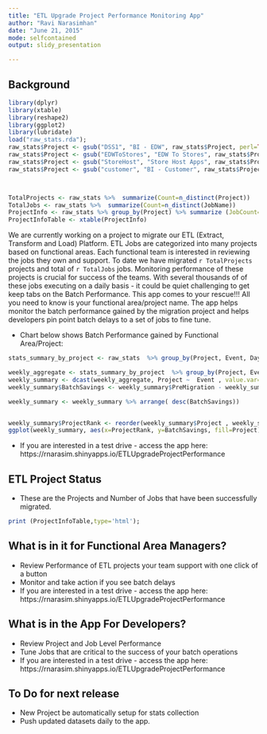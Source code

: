 ```yaml
---
title: "ETL Upgrade Project Performance Monitoring App"
author: "Ravi Narasimhan"
date: "June 21, 2015"
mode: selfcontained
output: slidy_presentation

---
```


## Background

```r
library(dplyr)
library(xtable)
library(reshape2)
library(ggplot2)
library(lubridate)
load("raw_stats.rda");
raw_stats$Project <- gsub("DSS1", "BI - EDW", raw_stats$Project, perl=TRUE);
raw_stats$Project <- gsub("EDWToStores", "EDW To Stores", raw_stats$Project, perl=TRUE);
raw_stats$Project <- gsub("StoreHost", "Store Host Apps", raw_stats$Project, perl=TRUE);
raw_stats$Project <- gsub("customer", "BI - Customer", raw_stats$Project, perl=TRUE);



TotalProjects <- raw_stats %>%  summarize(Count=n_distinct(Project))
TotalJobs <- raw_stats %>%  summarize(Count=n_distinct(JobName))
ProjectInfo <- raw_stats %>% group_by(Project) %>% summarize (JobCount=n_distinct(JobName))
ProjectInfoTable <- xtable(ProjectInfo)

```
We are currently working on a project to migrate our ETL (Extract, Transform and Load) Platform.  ETL Jobs are categorized into many projects based on functional areas. Each functional team is interested in reviewing the jobs they own and support. To date we have migrated `r TotalProjects` projects and total of `r TotalJobs` jobs. Monitoring performance of these projects is crucial for success of the teams. With several thousands of of these jobs executing on a daily basis - it could be quiet challenging to get keep tabs on the Batch Performance. This app comes to your rescue!!! All you need to know is your functional area/project name. The app helps monitor the batch performance gained by the migration project and helps developers pin point batch delays to a set of jobs to fine tune.

 * Chart below shows Batch Performance gained by Functional Area/Project:

```r
stats_summary_by_project <- raw_stats  %>% group_by(Project, Event, DayOfTheWeek) %>% summarize(AverageExecutionTime=sum(ExecutionTime)/(n_distinct(BusinessDate)*60*60)) 

weekly_aggregate <- stats_summary_by_project  %>% group_by(Project, Event) %>% summarize(TotalWeeklyRunTime=sum(AverageExecutionTime))
weekly_summary <- dcast(weekly_aggregate, Project ~  Event , value.var="TotalWeeklyRunTime")
weekly_summary$BatchSavings <- weekly_summary$PreMigration - weekly_summary$PostMigration

weekly_summary <- weekly_summary %>% arrange( desc(BatchSavings))


weekly_summary$ProjectRank <- reorder(weekly_summary$Project , weekly_summary$BatchSavings)
ggplot(weekly_summary, aes(x=ProjectRank, y=BatchSavings, fill=Project)) + geom_bar(stat="identity", position="dodge") + xlab("Area")+ ylab("Batch Savings (Hours)") + ggtitle("Average Batch Savings Per Week By Area") + geom_text(aes(label=round(BatchSavings)), hjust=0) +coord_flip() + scale_fill_discrete(name = "Area")
```



* If you are interested in a test drive - access the app here: https://rnarasim.shinyapps.io/ETLUpgradeProjectPerformance




## ETL Project Status

 * These are the Projects and Number of Jobs that have been successfully migrated.
```r

print (ProjectInfoTable,type='html');
```


## What is in it for Functional Area Managers?


- Review Performance of ETL  projects your team support with one click of a button
- Monitor and take action if you see batch delays
- If you are interested in a test drive - access the app here: https://rnarasim.shinyapps.io/ETLUpgradeProjectPerformance


## What is in the App For Developers?

- Review Project and Job Level Performance 
- Tune Jobs that are critical to the success of your batch operations
- If you are interested in a test drive - access the app here: https://rnarasim.shinyapps.io/ETLUpgradeProjectPerformance


## To Do for next release
  * New Project be automatically setup for stats collection
  * Push updated datasets daily to the app.


